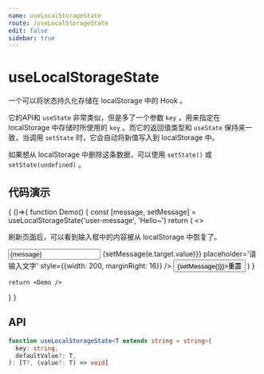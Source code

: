 ```yaml
---
name: useLocalStorageState
route: /useLocalStorageState
edit: false
sidebar: true
---
```



# useLocalStorageState

一个可以将状态持久化存储在 localStorage 中的 Hook 。

它的API和 `useState` 非常类似，但是多了一个参数 `key` ，用来指定在 localStorage 中存储时所使用的 `key` 。而它的返回值类型和 `useState` 保持来一致，当调用 `setState` 时，它会自动将新值写入到 localStorage 中。

如果想从 localStorage 中删除这条数据，可以使用 `setState()` 或 `setState(undefined)` 。

## 代码演示

<Playground>
{
  ()=>{
    function Demo() {
      const [message, setMessage] = useLocalStorageState('user-message', 'Hello~')
      return (
        <>
          <p>刷新页面后，可以看到输入框中的内容被从 localStorage 中恢复了。</p>
          <Input
            value={message}
            onChange={(e) => {setMessage(e.target.value)}}
            placeholder='请输入文字'
            style={{width: 200, marginRight: 16}}
          />
          <Button onClick={() => {setMessage()}}>重置</Button>
        </>
      )
    }

    return <Demo />
  }
}
</Playground>

## API

```typescript
function useLocalStorageState<T extends string = string>(
  key: string,
  defaultValue?: T,
): [T?, (value?: T) => void]
```
